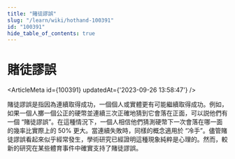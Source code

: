 ```yaml
---
title: "賭徒謬誤"
slug: "/learn/wiki/hothand-100391"
id: "100391"
hide_table_of_contents: true
---
```



# 賭徒謬誤

<ArticleMeta id={100391} updatedAt={'2023-09-26 13:58:47'} />
<div className='border-solid border-b border-t-0 my-4 border-[var(--ifm-color-gray-300)]' />

賭徒謬誤是指因為連續取得成功，一個個人或實體更有可能繼續取得成功。例如，如果一個人擲一個公正的硬幣並連續三次正確地猜到它會落在正面，可以説他們有一個 “賭徒謬誤”。在這種情況下，一個人相信他們猜測硬幣下一次會落在哪一面的幾率比實際上的 50% 更大。當連續失敗時，同樣的概念適用於 “冷手”。儘管賭徒謬誤看起來似乎經常發生，學術研究已經證明這種現象純粹是心理的。然而，較新的研究在某些體育事件中確實支持了賭徒謬誤。
